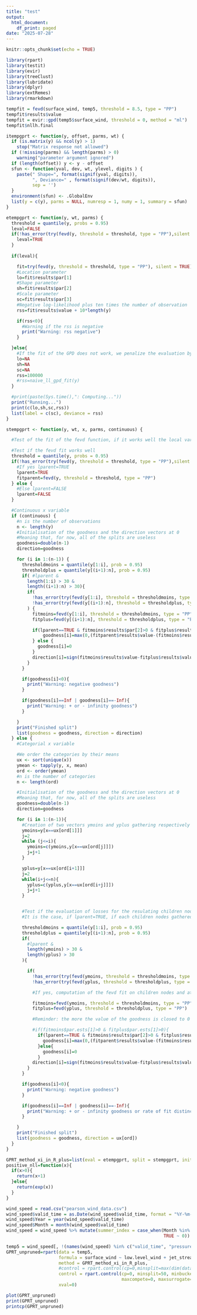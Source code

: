 ```yaml
---
title: "test"
output:
  html_document:
    df_print: paged
date: "2025-07-28"
---
```


```r
knitr::opts_chunk$set(echo = TRUE)
```

```r
library(rpart)
library(testit)
library(evir)
library(treeClust)
library(lubridate)
library(dplyr)
library(extRemes)
library(rmarkdown)
```

```r
tempfit = fevd(surface_wind, temp5, threshold = 8.5, type = "PP")
tempfit$results$value
tempfit = evir::gpd(temp5$surface_wind, threshold = 0, method = "ml")
tempfit$nllh.final
```


```r
itempgprt <- function(y, offset, parms, wt) {
  if (is.matrix(y) && ncol(y) > 1)
    stop("Matrix response not allowed")
  if (!missing(parms) && length(parms) > 0)
    warning("parameter argument ignored")
  if (length(offset)) y <- y - offset
  sfun <- function(yval, dev, wt, ylevel, digits ) {
    paste(" Shape=", format(signif(yval, digits)),
          ", Deviance=" , format(signif(dev/wt, digits)),
          sep = '')
  }
  environment(sfun) <- .GlobalEnv
  list(y = c(y), parms = NULL, numresp = 1, numy = 1, summary = sfun)
}

etempgprt <- function(y, wt, parms) {
  threshold = quantile(y, probs = 0.95)
  leval=FALSE
  if(!has_error(try(fevd(y, threshold = threshold, type = "PP"),silent = TRUE),silent = TRUE)){
    leval=TRUE
  }
  
  if(leval){

    fit=try(fevd(y, threshold = threshold, type = "PP"), silent = TRUE)
    #Location parameter
    lo=fit$results$par[1]
    #Shape parameter
    sh=fit$results$par[2]
    #Scale parameter
    sc=fit$results$par[3]
    #Negative log-likelihood plus ten times the number of observation
    rss=fit$results$value + 10*length(y)

    if(rss<0){
      #Warning if the rss is negative
      print("Warning: rss negative")
    }

  }else{
    #If the fit of the GPD does not work, we penalize the evaluation by allowing a rss equal to 100000
    lo=NA
    sh=NA
    sc=NA
    rss=100000
    #rss=naive_ll_gpd_fit(y)
  }

  #print(paste(Sys.time(),": Computing..."))
  print("Running...")
  print(c(lo,sh,sc,rss))
  list(label = c(sc), deviance = rss)
}

stempgprt <- function(y, wt, x, parms, continuous) {

  #Test of the fit of the fevd function, if it works well the local variable lparent takes the value TRUE, FALSE in the contrary case

  #Test if the fevd fit works well
  threshold = quantile(y, probs = 0.95)
  if(!has_error(try(fevd(y, threshold = threshold, type = "PP"),silent = TRUE))) {
    #If yes lparent=TRUE
    lparent=TRUE
    fitparent=fevd(y, threshold = threshold, type = "PP")
  } else {
    #Else lparent=FALSE
    lparent=FALSE
  }

  #Continuous x variable
  if (continuous) {
    #n is the number of observations
    n <- length(y)
    #Initialisation of the goodness and the direction vectors at 0
    #Meaning that, for now, all of the splits are useless
    goodness=double(n-1)
    direction=goodness

    for (i in 1:(n-1)) {
      thresholdmoins = quantile(y[1:i], prob = 0.95)
      thresholdplus = quantile(y[(i+1):n], prob = 0.95)
      if( #lparent &
        length(1:i) > 30 &
        length((i+1):n) > 30){
        if(
          !has_error(try(fevd(y[1:i], threshold = thresholdmoins, type = "PP"),silent = TRUE)) &
          !has_error(try(fevd(y[(i+1):n], threshold = thresholdplus, type = "PP"),silent = TRUE))
        ) {
          fitmoins=fevd(y[1:i], threshold = thresholdmoins, type = "PP")
          fitplus=fevd(y[(i+1):n], threshold = thresholdplus, type = "PP")

          if(lparent==TRUE & fitmoins$results$par[2]>0 & fitplus$results$par[2]>0) {
              goodness[i]=max(0,(fitparent$results$value-(fitmoins$results$value+fitplus$results$value)))
          } else {
            goodness[i]=0
          }
          direction[i]=sign(fitmoins$results$value-fitplus$results$value)
        }
      }

      if(goodness[i]<0){
        print("Warning: negative goodness")
      }

      if(goodness[i]==Inf | goodness[i]==-Inf){
        print("Warning: + or - infinity goodness")
      }

    }
    print("Finished split")
    list(goodness = goodness, direction = direction)
  } else {
    #Categorial x variable

    #We order the categories by their means
    ux <- sort(unique(x))
    ymean <- tapply(y, x, mean)
    ord <- order(ymean)
    #n is the number of categories
    n <- length(ord)

    #Initialisation of the goodness and the direction vectors at 0
    #Meaning that, for now, all of the splits are useless
    goodness=double(n-1)
    direction=goodness

    for (i in 1:(n-1)){
      #Creation of two vectors ymoins and yplus gathering respectively observations at the left (resp. at the right ) of the split
      ymoins=y[x==ux[ord[1]]]
      j=2
      while (j<=i){
        ymoins=c(ymoins,y[x==ux[ord[j]]])
        j=j+1
      }

      yplus=y[x==ux[ord[i+1]]]
      j=2
      while(i+j<=n){
        yplus=c(yplus,y[x==ux[ord[i+j]]])
        j=j+1
      }


      #Test if the evaluation of losses for the resulating children nodes have to be made
      #It is the case, if lparent=TRUE, if each children nodes gathered at least 21 observations and if the fevd splits on the children nodes work well

      thresholdmoins = quantile(y[1:i], prob = 0.95)
      thresholdplus = quantile(y[(i+1):n], prob = 0.95)
      if(
        #lparent &
        length(ymoins) > 30 &
        length(yplus) > 30
      ){

        if(
          !has_error(try(fevd(ymoins, threshold = thresholdmoins, type = "PP"),silent = TRUE)) &
          !has_error(try(fevd(yplus, threshold = thresholdplus, type = "PP"),silent = TRUE))     ){

          #If yes, computation of the fevd fit on children nodes and attribution of the resulting goodness and direction

          fitmoins=fevd(ymoins, threshold = thresholdmoins, type = "PP")
          fitplus=fevd(yplus, threshold = thresholdplus, type = "PP")

          #Reminder: the more the value of the goodness is closed to 0 the less purely the node is)

          #if(fitmoins$par.ests[1]>0 & fitplus$par.ests[1]>0){
            if(lparent==TRUE & fitmoins$results$par[2]>0 & fitplus$results$par[2]>0){
              goodness[i]=max(0,(fitparent$results$value-(fitmoins$results$value+fitplus$results$value)))
            }else{
              goodness[i]=0
            }
          direction[i]=sign(fitmoins$results$value-fitplus$results$value)
        }
      }

      if(goodness[i]<0){
        print("Warning: negative goodness")
      }

      if(goodness[i]==Inf | goodness[i]==-Inf){
        print("Warning: + or - infinity goodness or rate of fit distinct of 1")
      }

    }
    print("Finished split")
    list(goodness = goodness, direction = ux[ord])
  }
}

GPRT_method_xi_in_R_plus=list(eval = etempgprt, split = stempgprt, init = itempgprt)
positive_nll=function(x){
  if(x>0){
    return(x+1)
  }else{
    return(exp(x))
  }
}

wind_speed = read.csv("pearson_wind_data.csv")
wind_speed$valid_time = as.Date(wind_speed$valid_time, format = "%Y-%m-%d")
wind_speed$Year = year(wind_speed$valid_time)
wind_speed$Month = month(wind_speed$valid_time)
wind_speed = wind_speed %>% mutate(summer_index = case_when(Month %in% c(6, 7, 8) ~ 1,
                                                            TRUE ~ 0))

temp5 = wind_speed[, !(names(wind_speed) %in% c("valid_time", "pressure_level", "latitude", "longitude", "Month", "day_of_year"))] %>% filter(Year == 2000)
GPRT_unpruned=rpart(data = temp5,
                    formula = surface_wind ~ low.level_wind + jet_stream,
                    method = GPRT_method_xi_in_R_plus,
                    #control = rpart.control(cp=0,minsplit=max(dim(data_sample)[1]/20,15), minbucket=max(dim(data_sample)[1]/60,7), maxcompete=0, maxsurrogate=0),
                    control = rpart.control(cp=0, minsplit=50, minbucket=30, 
                                            maxcompete=0, maxsurrogate=0),
                    xval=0)
```

```r
plot(GPRT_unpruned)
print(GPRT_unpruned)
printcp(GPRT_unpruned)
```
















